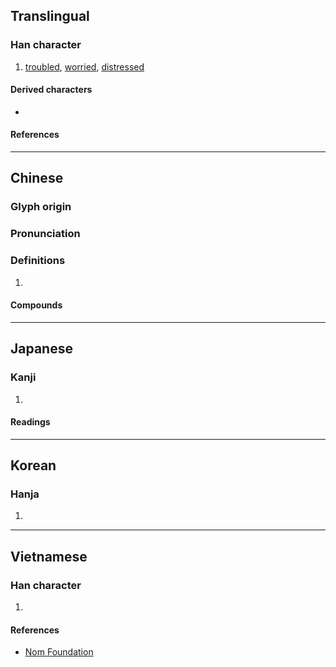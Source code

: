 {{character info}}
==Translingual==

===Han character===
{{Han char|rn=61|rad=心|as=09|sn=12|four=97047|canj=PPAD|ids=⿰忄㝁}}

# [[troubled]], [[worried]], [[distressed]]

====Derived characters====
* {{l|mul|[[𥖒]]}}

====References====
{{Han ref|kx=0392.340|dkj=10865|dj=0728.170|hdz=42330.080|uh=60F8}}

----

==Chinese==
{{zh-forms}}

===Glyph origin===
{{Han etym}}

===Pronunciation===
{{zh-pron
|m=qióng
|c=king4
|mc=y
|oc=y
|cat=
}}

===Definitions===
{{zh-hanzi}}

# {{rfdef|zh}}

====Compounds====
{{zh-der|孤惸|惸獨|惸惸|惸嫠}}

----

==Japanese==

===Kanji===
{{ja-kanji|grade=|rs=心09}}

# {{rfdef|ja|sort=心09}}

====Readings====
{{ja-readings
|on=けい, ぎょう
|kun=うれえる
}}

----

==Korean==

===Hanja===
{{ko-hanja|경}}

# {{rfdef|ko|sort=心09}}

----

==Vietnamese==

===Han character===
{{vi-readings|rs=心09|reading=quỳnh}}

# {{rfdef|vi|sort=心09}}

====References====
* [http://nomfoundation.org/common/nom_details.php?codepoint=60f8 Nom Foundation]